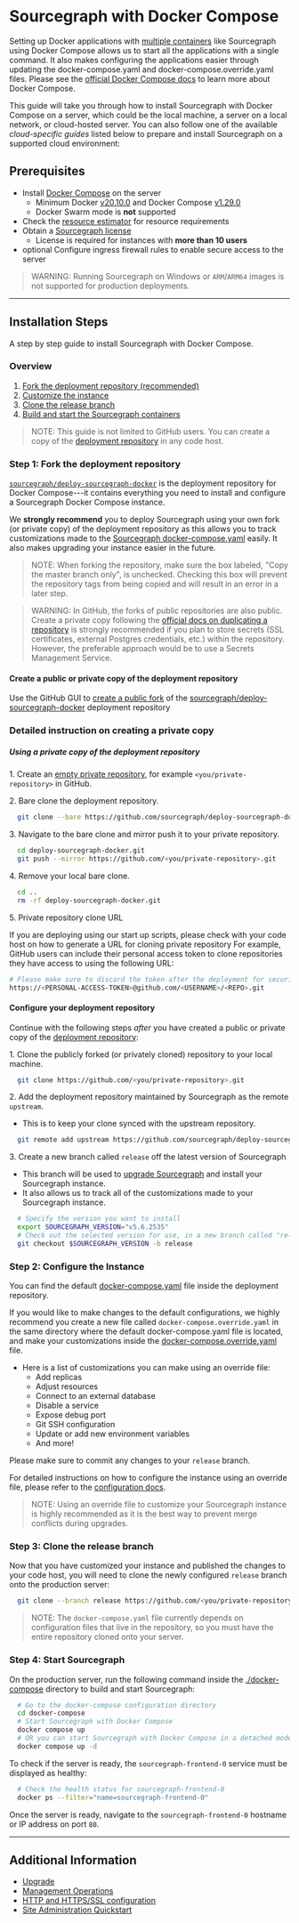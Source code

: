 # Sourcegraph with Docker Compose

Setting up Docker applications with [multiple containers](https://www.docker.com/resources/what-container) like Sourcegraph using Docker Compose allows us to start all the applications with a single command. It also makes configuring the applications easier through updating the docker-compose.yaml and docker-compose.override.yaml files. Please see the [official Docker Compose docs](https://docs.docker.com/compose/) to learn more about Docker Compose.

This guide will take you through how to install Sourcegraph with Docker Compose on a server, which could be the local machine, a server on a local network, or cloud-hosted server. You can also follow one of the available *cloud-specific guides* listed below to prepare and install Sourcegraph on a supported cloud environment:

<QuickLinks>

<QuickLink title="AWS" icon='lightbulb' href="docker-compose/aws" />
<QuickLink title="Azure" icon='theming' href="docker-compose/azure" />
<QuickLink title="DigitalOcean" icon='presets' href="docker-compose/digitalocean" />
<QuickLink title="Google Cloud" icon='installation' href="docker-compose/google_cloud" />

</QuickLinks>

## Prerequisites

  - Install [Docker Compose](https://docs.docker.com/compose/) on the server
    - Minimum Docker [v20.10.0](https://docs.docker.com/engine/release-notes/#20100) and Docker Compose [v1.29.0](https://docs.docker.com/compose/release-notes/#1290)
    - Docker Swarm mode is **not** supported
  - Check the [resource estimator](/admin/deploy/resource_estimator) for resource requirements
  - Obtain a [Sourcegraph license](https://about.sourcegraph.com/pricing/)
    - License is required for instances with **more than 10 users**
  - <span class="badge badge-beta">optional</span> Configure ingress firewall rules to enable secure access to the server

>WARNING: Running Sourcegraph on Windows or `ARM`/`ARM64` images is not supported for production deployments.

---

## Installation Steps

A step by step guide to install Sourcegraph with Docker Compose.

### Overview

 1. [Fork the deployment repository (recommended)](#step-1-fork-the-deployment-repository)
 2. [Customize the instance](#step-2-configure-the-instance)
 3. [Clone the release branch](#step-3-clone-the-release-branch)
 4. [Build and start the Sourcegraph containers](#step-4-start-sourcegraph)

>NOTE: This guide is not limited to GitHub users. You can create a copy of the [deployment repository](https://github.com/sourcegraph/deploy-sourcegraph-docker/) in any code host.

### Step 1: Fork the deployment repository

[`sourcegraph/deploy-sourcegraph-docker`](https://github.com/sourcegraph/deploy-sourcegraph-docker/) is the deployment repository for Docker Compose---it contains everything you need to install and configure a Sourcegraph Docker Compose instance.

We **strongly recommend** you to deploy Sourcegraph using your own fork (or private copy) of the deployment repository as this allows you to track customizations made to the [Sourcegraph docker-compose.yaml](https://github.com/sourcegraph/deploy-sourcegraph-docker/blob/master/docker-compose/docker-compose.yaml) easily. It also makes upgrading your instance easier in the future.

> NOTE: When forking the repository, make sure the box labeled, "Copy the master branch only", is unchecked. Checking this box will prevent the repository tags from being copied and will result in an error in a later step.


> WARNING: In GitHub, the forks of public repositories are also public. Create a private copy following the [official docs on duplicating a repository](https://docs.github.com/en/repositories/creating-and-managing-repositories/duplicating-a-repository) is strongly recommended if you plan to store secrets (SSL certificates, external Postgres credentials, etc.) within the repository. However, the preferable approach would be to use a Secrets Management Service.


#### Create a public or private copy of the deployment repository

Use the GitHub GUI to [create a public fork](https://docs.github.com/en/get-started/quickstart/fork-a-repo#forking-a-repository) of the [sourcegraph/deploy-sourcegraph-docker](https://github.com/sourcegraph/deploy-sourcegraph-docker/) deployment repository

### Detailed instruction on creating a private copy

##### Using a private copy of the deployment repository

1\. Create an [empty private repository](https://docs.github.com/en/repositories/creating-and-managing-repositories/creating-a-new-repository), for example `<you/private-repository>` in GitHub.

2\. Bare clone the deployment repository.

```bash
  git clone --bare https://github.com/sourcegraph/deploy-sourcegraph-docker/
```

3\. Navigate to the bare clone and mirror push it to your private repository.

```bash
  cd deploy-sourcegraph-docker.git
  git push --mirror https://github.com/<you/private-repository>.git
```

4\. Remove your local bare clone.

```bash
  cd ..
  rm -rf deploy-sourcegraph-docker.git
```

5\. Private repository clone URL

If you are deploying using our start up scripts, please check with your code host on how to generate a URL for cloning private repository
For example, GitHub users can include their personal access token to clone repositories they have access to using the following URL:

```bash
# Please make sure to discard the token after the deployment for security purpose
https://<PERSONAL-ACCESS-TOKEN>@github.com/<USERNAME>/<REPO>.git
```

#### Configure your deployment repository

Continue with the following steps *after* you have created a public or private copy of the [deployment repository](https://github.com/sourcegraph/deploy-sourcegraph-docker/):

1\. Clone the publicly forked (or privately cloned) repository to your local machine.

```bash
  git clone https://github.com/<you/private-repository>.git
```

2\. Add the deployment repository maintained by Sourcegraph as the remote `upstream`.

  - This is to keep your clone synced with the upstream repository.

```bash
  git remote add upstream https://github.com/sourcegraph/deploy-sourcegraph-docker
```

3\. Create a new branch called `release` off the latest version of Sourcegraph

  - This branch will be used to [upgrade Sourcegraph](/admin/deploy/docker-compose/upgrade) and install your Sourcegraph instance.
  - It also allows us to track all of the customizations made to your Sourcegraph instance.

```bash
  # Specify the version you want to install
  export SOURCEGRAPH_VERSION="v5.6.2535"
  # Check out the selected version for use, in a new branch called "release"
  git checkout $SOURCEGRAPH_VERSION -b release
```

### Step 2: Configure the Instance

You can find the default [docker-compose.yaml](https://github.com/sourcegraph/deploy-sourcegraph-docker/blob/master/docker-compose/docker-compose.yaml) file inside the deployment repository.

If you would like to make changes to the default configurations, we highly recommend you create a new file called `docker-compose.override.yaml` in the same directory where the default docker-compose.yaml file is located, and make your customizations inside the [docker-compose.override.yaml](configuration#what-is-an-override-file) file.

- Here is a list of customizations you can make using an override file:
  - Add replicas
  - Adjust resources
  - Connect to an external database
  - Disable a service
  - Expose debug port
  - Git SSH configuration
  - Update or add new environment variables
  - And more!

Please make sure to commit any changes to your `release` branch.

For detailed instructions on how to configure the instance using an override file, please refer to the [configuration docs](/admin/deploy/docker-compose/configuration).

> NOTE: Using an override file to customize your Sourcegraph instance is highly recommended as it is the best way to prevent merge conflicts during upgrades.

### Step 3: Clone the release branch

Now that you have customized your instance and published the changes to your code host, you will need to clone the newly configured `release` branch onto the production server:

```bash
  git clone --branch release https://github.com/<you/private-repository>.git
```

> NOTE: The `docker-compose.yaml` file currently depends on configuration files that live in the repository, so you must have the entire repository cloned onto your server.

### Step 4: Start Sourcegraph

On the production server, run the following command inside the [./docker-compose](https://github.com/sourcegraph/deploy-sourcegraph-docker/tree/master/docker-compose) directory to build and start Sourcegraph:

```bash
  # Go to the docker-compose configuration directory
  cd docker-compose
  # Start Sourcegraph with Docker Compose
  docker compose up
  # OR you can start Sourcegraph with Docker Compose in a detached mode
  docker compose up -d
```

To check if the server is ready, the `sourcegraph-frontend-0` service must be displayed as healthy:

```bash
  # Check the health status for sourcegraph-frontend-0
  docker ps --filter="name=sourcegraph-frontend-0"
```

Once the server is ready, navigate to the `sourcegraph-frontend-0` hostname or IP address on port `80`.

---

## Additional Information

- [Upgrade](/admin/deploy/docker-compose/upgrade)
- [Management Operations](/admin/deploy/docker-compose/operations)
- [HTTP and HTTPS/SSL configuration](/admin/http_https_configuration#sourcegraph-via-docker-compose-caddy-2)
- [Site Administration Quickstart](/admin/how-to/site-admin-quickstart)
